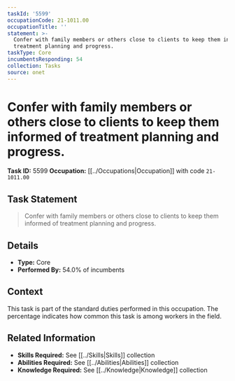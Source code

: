 ```yaml
---
taskId: '5599'
occupationCode: 21-1011.00
occupationTitle: ''
statement: >-
  Confer with family members or others close to clients to keep them informed of
  treatment planning and progress.
taskType: Core
incumbentsResponding: 54
collection: Tasks
source: onet
---
```

# Confer with family members or others close to clients to keep them informed of treatment planning and progress.

**Task ID:** 5599
**Occupation:** [[../Occupations|Occupation]] with code `21-1011.00`

## Task Statement

> Confer with family members or others close to clients to keep them informed of treatment planning and progress.

## Details

- **Type:** Core
- **Performed By:** 54.0% of incumbents

## Context

This task is part of the standard duties performed in this occupation. The percentage indicates how common this task is among workers in the field.

## Related Information

- **Skills Required:** See [[../Skills|Skills]] collection
- **Abilities Required:** See [[../Abilities|Abilities]] collection
- **Knowledge Required:** See [[../Knowledge|Knowledge]] collection
